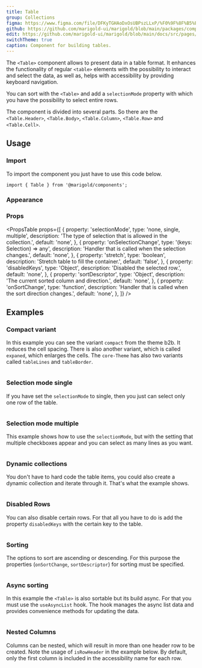 ```yaml
---
title: Table
group: Collections
figma: https://www.figma.com/file/DFKyTGHAoDxOsUBPszLLxP/%F0%9F%8F%B5%EF%B8%8FMarigold?node-id=2387%3A1928
github: https://github.com/marigold-ui/marigold/blob/main/packages/components/src/Table/Table.tsx
edit: https://github.com/marigold-ui/marigold/blob/main/docs/src/pages/components/table.mdx
switchTheme: true
caption: Component for building tables.
---
```


The `<Table>` component allows to present data in a table format. It enhances the functionality of regular `<table>` elements with the possibility to interact and select the data, as well as, helps with accessibility by providing keyboard navigation.

You can sort with the `<Table>` and add a `selectionMode` property with which you have the possibility to select entire rows.

The component is divided into several parts. So there are the `<Table.Header>`, `<Table.Body>`, `<Table.Column>`, `<Table.Row>` and `<Table.Cell>`.

<Preview>
  <BasicTable />
</Preview>

## Usage

### Import

To import the component you just have to use this code below.

```tsx
import { Table } from '@marigold/components';
```

### Appearance

<AppearanceTable component={title} />

### Props

<PropsTable
  props={[
    {
      property: 'selectionMode',
      type: 'none, single, multiple',
      description: 'The type of selection that is allowed in the collection.',
      default: 'none',
    },
    {
      property: 'onSelectionChange',
      type: '(keys: Selection) => any',
      description: 'Handler that is called when the selection changes.',
      default: 'none',
    },
    {
      property: 'stretch',
      type: 'boolean',
      description: 'Stretch table to fill the container.',
      default: 'false',
    },
    {
      property: 'disabledKeys',
      type: 'Object',
      description: 'Disabled the selected row.',
      default: 'none',
    },
    {
      property: 'sortDescriptor',
      type: 'Object',
      description: 'The current sorted column and direction.',
      default: 'none',
    },
    {
      property: 'onSortChange',
      type: 'function',
      description: 'Handler that is called when the sort direction changes.',
      default: 'none',
    },
  ]}
/>

## Examples

### Compact variant

In this example you can see the variant `compact` from the theme b2b. It reduces the cell spacing. There is also another variant, which is called `expaned`, which enlarges the cells.
The `core-Theme` has also two variants called `tableLines` and `tableBorder`.

```tsx preview file=components/Table/table-compact.demo.tsx

```

### Selection mode single

If you have set the `selectionMode` to single, then you just can select only one row of the table.

```tsx preview file=components/Table/table-single-mode.demo.tsx

```

### Selection mode multiple

This example shows how to use the `selectionMode`, but with the setting that multiple checkboxes appear and you can select as many lines as you want.

```tsx preview file=components/Table/table-multi-mode.demo.tsx

```

### Dynamic collections

You don't have to hard code the table items, you could also create a dynamic collection and iterate through it. That's what the example shows.

```tsx preview file=components/Table/table-dynamic.demo.tsx

```

### Disabled Rows

You can also disable certain rows. For that all you have to do is add the property `disabledKeys` with the certain key to the table.

```tsx preview file=components/Table/table-disabled.demo.tsx

```

### Sorting

The options to sort are ascending or descending. For this purpose the properties (`onSortChange`, `sortDescriptor`) for sorting must be specified.

```tsx preview file=components/Table/table-sorting.demo.tsx

```

### Async sorting

In this example the `<Table>` is also sortable but its build async. For that you must use the `useAsyncList` hook. The hook manages the async list data and provides convenience methods for updating the data.

```tsx preview file=components/Table/table-async.demo.tsx

```

### Nested Columns

Columns can be nested, which will result in more than one header row to be created. Note the usage of `isRowHeader` in the example below. By default, only the first column is included in the accessibility name for each row.

```tsx preview file=components/Table/table-nested.demo.tsx

```
